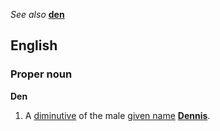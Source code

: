 ''See also'' '''[[den]]'''

==English==
===Proper noun===
'''Den'''

#A [[diminutive]] of the male [[given name]] '''[[Dennis]]'''.